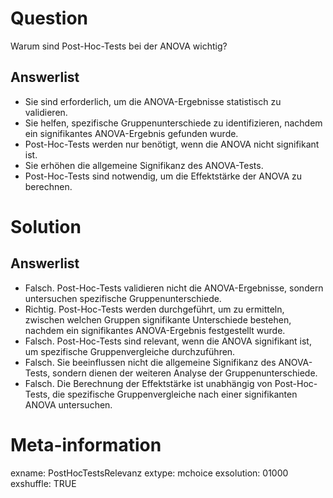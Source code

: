 Question
========

Warum sind Post-Hoc-Tests bei der ANOVA wichtig?

Answerlist
----------

* Sie sind erforderlich, um die ANOVA-Ergebnisse statistisch zu validieren.
* Sie helfen, spezifische Gruppenunterschiede zu identifizieren, nachdem ein signifikantes ANOVA-Ergebnis gefunden wurde.
* Post-Hoc-Tests werden nur benötigt, wenn die ANOVA nicht signifikant ist.
* Sie erhöhen die allgemeine Signifikanz des ANOVA-Tests.
* Post-Hoc-Tests sind notwendig, um die Effektstärke der ANOVA zu berechnen.

Solution
========

Answerlist
----------

* Falsch. Post-Hoc-Tests validieren nicht die ANOVA-Ergebnisse, sondern untersuchen spezifische Gruppenunterschiede.
* Richtig. Post-Hoc-Tests werden durchgeführt, um zu ermitteln, zwischen welchen Gruppen signifikante Unterschiede bestehen, nachdem ein signifikantes ANOVA-Ergebnis festgestellt wurde.
* Falsch. Post-Hoc-Tests sind relevant, wenn die ANOVA signifikant ist, um spezifische Gruppenvergleiche durchzuführen.
* Falsch. Sie beeinflussen nicht die allgemeine Signifikanz des ANOVA-Tests, sondern dienen der weiteren Analyse der Gruppenunterschiede.
* Falsch. Die Berechnung der Effektstärke ist unabhängig von Post-Hoc-Tests, die spezifische Gruppenvergleiche nach einer signifikanten ANOVA untersuchen.

Meta-information
================
exname: PostHocTestsRelevanz
extype: mchoice 
exsolution: 01000
exshuffle: TRUE
